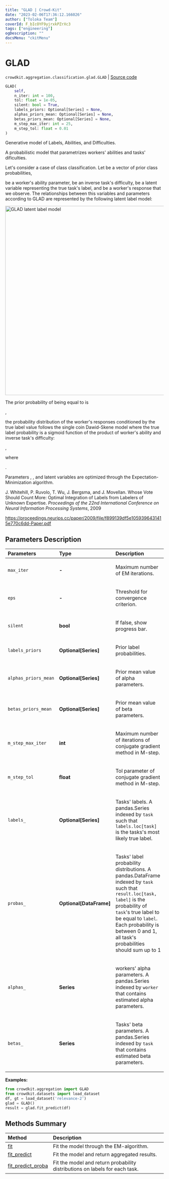 ```yaml
---
title: "GLAD | Crowd-Kit"
date: "2023-02-06T17:36:12.166026"
author: ["Toloka Team"]
coverId: F_bIcOYF9yjrxkPZrXc3
tags: ["engineering"]
ogDescription: ""
docsMenu: "ckitMenu"
---
```


# GLAD
`crowdkit.aggregation.classification.glad.GLAD` | [Source code](https://github.com/Toloka/crowd-kit/blob/v1.2.0/crowdkit/aggregation/classification/glad.py#L24)

```python
GLAD(
    self,
    n_iter: int = 100,
    tol: float = 1e-05,
    silent: bool = True,
    labels_priors: Optional[Series] = None,
    alphas_priors_mean: Optional[Series] = None,
    betas_priors_mean: Optional[Series] = None,
    m_step_max_iter: int = 25,
    m_step_tol: float = 0.01
)
```

Generative model of Labels, Abilities, and Difficulties.

A probabilistic model that parametrizes workers' abilities and tasks' dificulties.

Let's consider a case of <Formula withoutContainer={true} content="$K$"/> class classification. Let <Formula withoutContainer={true} content="$p$"/> be a vector of prior class probabilities,

<Formula withoutContainer={true} content="$\alpha_i \in (-\infty, +\infty)$"/> be a worker's ability parameter, <Formula withoutContainer={true} content="$\beta_j \in (0, +\infty)$"/> be an inverse task's difficulty, <Formula withoutContainer={true} content="$z_j$"/> be a latent variable representing the true task's label, and <Formula withoutContainer={true} content="$y^i_j$"/> be a worker's response that we observe. The relationships between this variables and parameters according to GLAD are represented by the following latent label model:

<Image withBackground width="600px" imageId="64f0a288fb9ac8d82db20d9f808063fa" alt="GLAD latent label model" />

The prior probability of <Formula withoutContainer={true} content="$z_j$"/> being equal to <Formula withoutContainer={true} content="$c$"/> is

<Formula withoutContainer={true} content="$\operatorname{Pr}(z_j = c) = p[c]$"/>,

the probability distribution of the worker's responses conditioned by the true label value <Formula withoutContainer={true} content="$c$"/> follows the single coin Dawid-Skene model where the true label probability is a sigmoid function of the product of worker's ability and inverse task's difficulty:

<Formula withoutContainer={true} content="$\operatorname{Pr}(y^i_j = k | z_j = c) = \begin{cases}a(i, j), & k = c \\ \frac{1 - a(i,j)}{K-1}, & k \neq c\end{cases}$"/>,

where

<Formula withoutContainer={true} content="$a(i,j) = \frac{1}{1 + \exp(-\alpha_i\beta_j)}$"/>.

Parameters <Formula withoutContainer={true} content="$p$"/>, <Formula withoutContainer={true} content="$\alpha$"/>, <Formula withoutContainer={true} content="$\beta$"/> and latent variables <Formula withoutContainer={true} content="$z$"/> are optimized through the Expectation-Minimization algorithm.

J. Whitehill, P. Ruvolo, T. Wu, J. Bergsma, and J. Movellan.
Whose Vote Should Count More: Optimal Integration of Labels from Labelers of Unknown Expertise.
*Proceedings of the 22nd International Conference on Neural Information Processing Systems*, 2009

<https://proceedings.neurips.cc/paper/2009/file/f899139df5e1059396431415e770c6dd-Paper.pdf>

## Parameters Description

| Parameters | Type | Description |
| :----------| :----| :-----------|
`max_iter`|**-**|<p>Maximum number of EM iterations.</p>
`eps`|**-**|<p>Threshold for convergence criterion.</p>
`silent`|**bool**|<p>If false, show progress bar.</p>
`labels_priors`|**Optional\[Series\]**|<p>Prior label probabilities.</p>
`alphas_priors_mean`|**Optional\[Series\]**|<p>Prior mean value of alpha parameters.</p>
`betas_priors_mean`|**Optional\[Series\]**|<p>Prior mean value of beta parameters.</p>
`m_step_max_iter`|**int**|<p>Maximum number of iterations of conjugate gradient method in M-step.</p>
`m_step_tol`|**float**|<p>Tol parameter of conjugate gradient method in M-step.</p>
`labels_`|**Optional\[Series\]**|<p>Tasks&#x27; labels. A pandas.Series indexed by `task` such that `labels.loc[task]` is the tasks&#x27;s most likely true label.</p>
`probas_`|**Optional\[DataFrame\]**|<p>Tasks&#x27; label probability distributions. A pandas.DataFrame indexed by `task` such that `result.loc[task, label]` is the probability of `task`&#x27;s true label to be equal to `label`. Each probability is between 0 and 1, all task&#x27;s probabilities should sum up to 1</p>
`alphas_`|**Series**|<p>workers&#x27; alpha parameters. A pandas.Series indexed by `worker` that contains estimated alpha parameters.</p>
`betas_`|**Series**|<p>Tasks&#x27; beta parameters. A pandas.Series indexed by `task` that contains estimated beta parameters.</p>

**Examples:**

```python
from crowdkit.aggregation import GLAD
from crowdkit.datasets import load_dataset
df, gt = load_dataset('relevance-2')
glad = GLAD()
result = glad.fit_predict(df)
```
## Methods Summary

| Method | Description |
| :------| :-----------|
[fit](/docs-new/crowd-kit/reference/crowdkit.aggregation.classification.glad.GLAD.fit)| Fit the model through the EM-algorithm.
[fit_predict](/docs-new/crowd-kit/reference/crowdkit.aggregation.classification.glad.GLAD.fit_predict)| Fit the model and return aggregated results.
[fit_predict_proba](/docs-new/crowd-kit/reference/crowdkit.aggregation.classification.glad.GLAD.fit_predict_proba)| Fit the model and return probability distributions on labels for each task.
